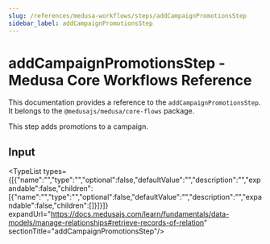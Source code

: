 ```yaml
---
slug: /references/medusa-workflows/steps/addCampaignPromotionsStep
sidebar_label: addCampaignPromotionsStep
---
```



# addCampaignPromotionsStep - Medusa Core Workflows Reference

This documentation provides a reference to the `addCampaignPromotionsStep`. It belongs to the `@medusajs/medusa/core-flows` package.

This step adds promotions to a campaign.

## Input

<TypeList types={[{"name":"","type":"","optional":false,"defaultValue":"","description":"","expandable":false,"children":[{"name":"","type":"","optional":false,"defaultValue":"","description":"","expandable":false,"children":[]}]}]} expandUrl="https://docs.medusajs.com/learn/fundamentals/data-models/manage-relationships#retrieve-records-of-relation" sectionTitle="addCampaignPromotionsStep"/>
